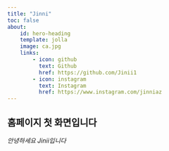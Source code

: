 ```yaml
---
title: "Jinni"
toc: false
about:
    id: hero-heading
    template: jolla
    image: ca.jpg
    links:
        - icon: github
          text: Github
          href: https://github.com/Jinii1
        - icon: instagram
          text: Instagram
          href: https://www.instagram.com/jinniaz
---
```


## 홈페이지 첫 화면입니다

*안녕하세요 Jinii입니다*

